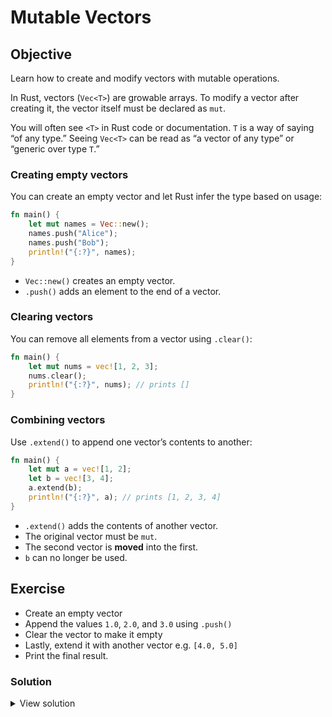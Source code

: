 # Mutable Vectors

::: callout-tip
## Objective
Learn how to create and modify vectors with mutable operations.
:::

In Rust, vectors (`Vec<T>`) are growable arrays. To modify a vector after creating it, the vector itself must be declared as `mut`.

::: callout-note
You will often see `<T>` in Rust code or documentation. `T` is a way of saying "of any type." Seeing `Vec<T>` can be read as "a vector of any type" or "generic over type `T`."
:::

### Creating empty vectors

You can create an empty vector and let Rust infer the type based on usage:

```rust
fn main() {
    let mut names = Vec::new();
    names.push("Alice");
    names.push("Bob");
    println!("{:?}", names);
}
```

- `Vec::new()` creates an empty vector.
- `.push()` adds an element to the end of a vector.

### Clearing vectors

You can remove all elements from a vector using `.clear()`:

```rust
fn main() {
    let mut nums = vec![1, 2, 3];
    nums.clear();
    println!("{:?}", nums); // prints []
}
```

### Combining vectors

Use `.extend()` to append one vector's contents to another:

```rust
fn main() {
    let mut a = vec![1, 2];
    let b = vec![3, 4];
    a.extend(b);
    println!("{:?}", a); // prints [1, 2, 3, 4]
}
```

- `.extend()` adds the contents of another vector.
- The original vector must be `mut`.
- The second vector is **moved** into the first.
- `b` can no longer be used.

## Exercise

- Create an empty vector
- Append the values `1.0`, `2.0`, and `3.0` using `.push()`
- Clear the vector to make it empty
- Lastly, extend it with another vector e.g. `[4.0, 5.0]`
- Print the final result.

### Solution

<details>
<summary>View solution</summary>

```rust
fn main() {
    let mut x = Vec::new();
    x.push(1.0);
    x.push(2.0);
    x.push(3.0);
    x.clear();
    x.extend(vec![4.0, 5.0]);
    println!("{:?}", x);
}
```

</details>
